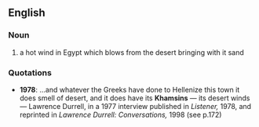 ==English==
===Noun===
#a hot wind in Egypt which blows from the desert bringing with it sand
===Quotations===
*'''1978''': ...and whatever the Greeks have done to Hellenize this town it does smell of desert, and it does have its '''Khamsins''' &mdash; its desert winds &mdash; Lawrence Durrell, in a 1977 interview published in ''Listener,'' 1978, and reprinted in ''Lawrence Durrell: Conversations,'' 1998 (see p.172)